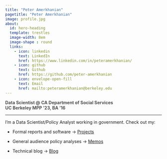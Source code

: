 ```yaml
---
title: "Peter Amerkhanian"
pagetitle: "Peter Amerkhanian"
image: profile.jpg
about:
  id: hero-heading
  template: trestles
  image-width: 8em
  image-shape : round
  links:
    - icon: linkedin
      text: LinkedIn
      href: https://www.linkedin.com/in/peteramerkhanian/
    - icon: github
      text: Github
      href: https://github.com/peter-amerkhanian
    - icon: envelope-open-fill
      text: Email
      href: mailto:peteramerkhanian@berkeley.edu
---
```

<p style="font-weight: 650; color: #4d4d4d">Data Scientist @ CA Department of Social Services  
UC Berkeley MPP '23, BA '16
</p>
<hr>
I’m a Data Scientist/Policy Analyst working in government. Check out my:      

- Formal reports and software $\rightarrow$ [Projects](projects.qmd)

- General audience policy analyses $\rightarrow$ [Memos](memos.qmd)

- Technical blog $\rightarrow$ [Blog](blog.qmd)